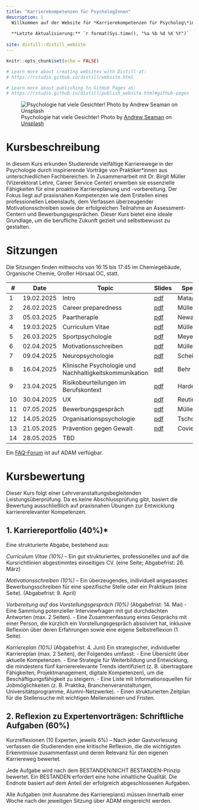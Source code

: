 ```yaml
---
title: "Karrierekompetenzen für PsychologInnen"
description: |
  Willkommen auf der Website für *Karrierekompetenzen für Psycholog\*innen* FS25 ([75723-01](https://vorlesungsverzeichnis.unibas.ch/de/vorlesungsverzeichnis?id=292389))
  
  **Letzte Aktualisierung:** `r format(Sys.time(), "%a %b %d %X %Y")`
  
site: distill::distill_website
---
```


```r
knitr::opts_chunk$set(echo = FALSE)

# Learn more about creating websites with Distill at:
# https://rstudio.github.io/distill/website.html

# Learn more about publishing to GitHub Pages at:
# https://rstudio.github.io/distill/publish_website.html#github-pages

```

![Psychologie hat viele Gesichter! <span>Photo by <a href="https://unsplash.com/@amseaman?utm_content=creditCopyText&utm_medium=referral&utm_source=unsplash">Andrew Seaman</a> on <a href="https://unsplash.com/photos/gray-concrete-wall-4Fi_4Q6_eFM?utm_content=creditCopyText&utm_medium=referral&utm_source=unsplash">Unsplash</a></span>](photos/andrew-seaman-4Fi_4Q6_eFM-unsplash.jpg)

# Kursbeschreibung

In diesem Kurs erkunden Studierende vielfältige Karrierewege in der Psychologie durch inspirierende Vorträge von Praktiker*innen aus unterschiedlichen Fachbereichen. In Zusammenarbeit mit Dr. Birgit Müller (Vizerektorat Lehre, Career Service Center) erwerben sie essenzielle Fähigkeiten für eine proaktive Karriereplanung und -vorbereitung. Der Fokus liegt auf praxisnahen Kompetenzen wie dem Erstellen eines professionellen Lebenslaufs, dem Verfassen überzeugender Motivationsschreiben sowie der erfolgreichen Teilnahme an Assessment-Centern und Bewerbungsgesprächen. Dieser Kurs bietet eine ideale Grundlage, um die berufliche Zukunft gezielt und selbstbewusst zu gestalten.

# Sitzungen

Die Sitzungen finden mittwochs von 16:15 bis 17:45 im Chemiegebäude, Organische Chemie, Großer Hörsaal OC, statt.

::: l-body
| # | Date     | Topic                         | Slides | Speaker |
|---| ---------|-------------------------------|--------| --------|
| 1 | 19.02.2025 | Intro | [pdf](index.html) | Mata/Doshi |
| 2 | 26.02.2025 | Career preparedness | [pdf](index.html) | Müller |
| 3 | 05.03.2025 | Paartherapie | [pdf](index.html)  | Newark |
| 4 | 19.03.2025 | Curriculum Vitae | [pdf](index.html) | Müller |
| 5 | 26.03.2025 | Sportpsychologie | [pdf](index.html) | Meyer |
| 6 | 02.04.2025 | Motivationsschreiben | [pdf](index.html) | Müller |
| 7 | 09.04.2025 | Neuropsychologie | [pdf](index.html) | Scheitter |
| 8 | 16.04.2025 | Klinische Psychologie und Nachhaltigkeitskommunikation | [pdf](index.html) | Behr |
| 9 | 23.04.2025 | Risikobeurteilungen im Berufskontext | [pdf](index.html) | Hardegger |
| 10 | 30.04.2025 | UX | [pdf](index.html) | Reutimann |
|11 | 07.05.2025 | Bewerbungsgespräch |  [pdf](index.html) | Müller |
|12 | 14.05.2025 | Organisationspsychologie | [pdf](index.html) | Tschopp |
|13 | 21.05.2025 | Prävention gegen Gewalt | [pdf](index.html)  | Coviello |
|14 | 28.05.2025 | TBD | |  |
:::

Ein [FAQ-Forum](https://adam.unibas.ch/goto_adam_crs_1942323.html) ist auf ADAM verfügbar.


# Kursbewertung 

Dieser Kurs folgt einer Lehrveranstaltungsbegleitenden Leistungsüberprüfung. Da es keine Abschlussprüfung gibt, basiert die Bewertung ausschließlich auf praxisnahen Übungen zur Entwicklung karriererelevanter Kompetenzen.
 
## 1. Karriereportfolio (40%)*
Eine strukturierte Abgabe, bestehend aus:
 
*Curriculum Vitae (10%)* – Ein gut strukturiertes, professionelles und auf die Kursrichtlinien abgestimmtes einseitiges CV. (eine Seite; Abgabefrist: 26. März)
 
*Motivationsschreiben (10%)* – Ein überzeugendes, individuell angepasstes Bewerbungsschreiben für eine spezifische Stelle oder ein Praktikum (eine Seite). (Abgabefrist: 9. April)
 
*Vorbereitung auf das Vorstellungsgespräch (10%)* (Abgabefrist: 14. Mai)
- Eine Sammlung potenzieller Interviewfragen mit gut durchdachten Antworten (max. 2 Seiten).
- Eine Zusammenfassung eines Gesprächs mit einer Person, die kürzlich ein Vorstellungsgespräch absolviert hat, inklusive Reflexion über deren Erfahrungen sowie eine eigene Selbstreflexion (1 Seite).
 
*Karriereplan (10%)* (Abgabefrist: 4. Juni)
Ein strategischer, individueller Karriereplan (max. 2 Seiten), der Folgendes umfasst:
- Eine Übersicht über aktuelle Kompetenzen.
- Eine Strategie für Weiterbildung und Entwicklung, die mindestens fünf karriererelevante Trends identifiziert (z. B. übertragbare Fähigkeiten, Projektmanagement, digitale Kompetenzen), um die Beschäftigungsfähigkeit zu steigern.
- Eine Liste mit Informationsquellen für Jobmöglichkeiten (z. B. Praktika, Branchenveranstaltungen, Universitätsprogramme, Alumni-Netzwerke).
- Einen strukturierten Zeitplan für die Stellensuche mit wichtigen Meilensteinen und Fristen.
 
## 2. Reflexion zu Expertenvorträgen: Schriftliche Aufgaben (60%)

Kurzreflexionen (10 Experten, jeweils 6%) – Nach jeder Gastvorlesung verfassen die Studierenden eine kritische Reflexion, die die wichtigsten Erkenntnisse zusammenfasst und deren Relevanz für den eigenen Karriereweg bewertet.
 
Jede Aufgabe wird nach dem BESTANDEN/NICHT BESTANDEN-Prinzip bewertet. Ein BESTANDEN erfordert eine hohe inhaltliche Qualität. Die Endnote basiert auf dem Anteil der erfolgreich abgeschlossenen Aufgaben.
 
Alle Aufgaben (mit Ausnahme des Karriereplans) müssen innerhalb einer Woche nach der jeweiligen Sitzung über ADAM eingereicht werden.

